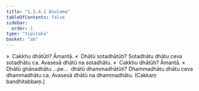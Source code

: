```yaml
---
title: "1.2.4.1 Anuloma"
tableOfContents: false
sidebar:
  order: 1
type: "tipitaka"
basket: "ab"
---
```



<DynamicBreadcrumb />

<Division number="16">

<Paragraph number="205">
»  Cakkhu dhātūti? Āmantā.
</Paragraph>

<Paragraph number="206">
«  Dhātū sotadhātūti?
</Paragraph>

<Paragraph number="207">
Sotadhātu dhātu ceva sotadhātu ca. Avasesā dhātū na sotadhātu.
</Paragraph>

<Paragraph number="208">
»  Cakkhu dhātūti? Āmantā.
</Paragraph>

<Paragraph number="209">
«  Dhātū ghānadhātu …pe…  dhātū dhammadhātūti?
</Paragraph>

<Paragraph number="210">
Dhammadhātu dhātu ceva dhammadhātu ca. Avasesā dhātū na dhammadhātu.

</Paragraph>
</Division>

<Paragraph number="211" type="center">
(Cakkaṃ bandhitabbaṃ.)
</Paragraph>